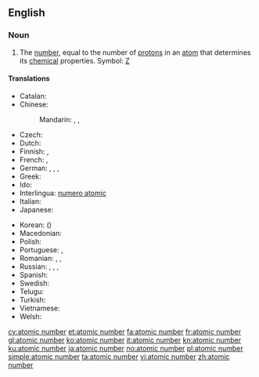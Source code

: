 ==English==

===Noun===
{{en-noun|sg=[[atomic]] [[number]]}}
{{wikipedia}}

# {{physics|chemistry}} The [[number]], equal to the number of [[proton]]s in an [[atom]] that determines its [[chemical]] properties.  Symbol: [[Z]]

====Translations====
{{trans-top|number of protons}}
* Catalan: {{t-|ca|nombre atòmic|m}}
* Chinese:
*: Mandarin: {{t|cmn|原子序數|sc=Hani}}, {{t|cmn|原子序数|tr=yuánzǐ xùshù|sc=Hani}}, {{t|cmn|原子序|tr=yuánzǐxù|sc=Hani}}
* Czech: {{t+|cs|atomové číslo|n}}
* Dutch: {{t+|nl|atoomnummer|n}}
* Finnish: {{t+|fi|järjestysluku}}, {{t+|fi|atomiluku}}
* French: {{t+|fr|numéro atomique|m}}, {{qualifier|less common}} {{t+|fr|nombre atomique|m}}
* German: {{t+|de|Ordnungszahl|f}}, {{t+|de|Kernladungszahl|f}}, {{t+|de|Ordnungszahl|f}}, {{t-|de|Atomnummer|f}}
* Greek: {{t-|el|ατομικός αριθμός|tr=atomikós arithmós}}
* Ido: {{t-|io|atomala nombro}}
* Interlingua: [[numero atomic]]
* Italian: {{t+|it|numero atomico}}
* Japanese: {{t+|ja|原子番号|tr=げんしばんごう, genshi bangō}}
{{trans-mid}}
* Korean: {{t+|ko|원자번호|tr=wonja beonho|sc=Kore}} ({{t+|ko|原子番號|sc=Kore}})
* Macedonian: {{t-|mk|атомски број|m|tr=átomski broj}}
* Polish: {{t+|pl|liczba atomowa|f}}
* Portuguese: {{t+|pt|número atômico}}, {{t+|pt|número atómico}}
* Romanian: {{t-|ro|număr atomic|n}}, {{t-|ro|număr de ordine atomic|n}}, {{t-|ro|număr de protoni}}
* Russian: {{t-|ru|атомное число|n|tr=átomnoje čisló|sc=Cyrl}}, {{t+|ru|атомный номер|m|tr=átomnyj nómer|sc=Cyrl}}, {{t-|ru|зарядовое число|c|tr=zarjádovoje čisló|sc=Cyrl}} {{qualifier|а́томного ядра́}}, {{t+|ru|порядковый номер|m|tr=porjádkovyj nómer|sc=Cyrl}} {{qualifier|хими́ческого элеме́нта}}
* Spanish: {{t+|es|número atómico}}
* Swedish: {{t+|sv|atomnummer|n}}
* Telugu: {{t|te|పరమాణు సంఖ్య|tr=paramaaNu saMkhya|sc=Telu}}
* Turkish: {{t+|tr|atom numarası}}
* Vietnamese: {{t-|vi|số nguyên tử}}
* Welsh: {{t+|cy|rhif atomig|m}}
{{trans-bottom}}

[[cy:atomic number]]
[[et:atomic number]]
[[fa:atomic number]]
[[fr:atomic number]]
[[gl:atomic number]]
[[ko:atomic number]]
[[it:atomic number]]
[[kn:atomic number]]
[[ku:atomic number]]
[[ja:atomic number]]
[[no:atomic number]]
[[pl:atomic number]]
[[simple:atomic number]]
[[ta:atomic number]]
[[vi:atomic number]]
[[zh:atomic number]]